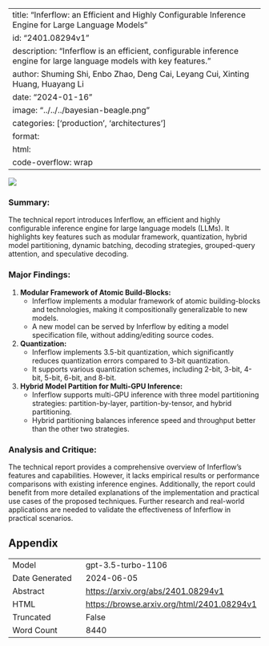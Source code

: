 
---
title: "Inferflow: an Efficient and Highly Configurable Inference Engine for Large Language Models"
id: "2401.08294v1"
description: "Inferflow is an efficient, configurable inference engine for large language models with key features."
author: Shuming Shi, Enbo Zhao, Deng Cai, Leyang Cui, Xinting Huang, Huayang Li
date: "2024-01-16"
image: "../../../bayesian-beagle.png"
categories: ['production', 'architectures']
format:
  html:
    code-overflow: wrap
---

![](../../../bayesian-beagle.png)

### **Summary:**
The technical report introduces Inferflow, an efficient and highly configurable inference engine for large language models (LLMs). It highlights key features such as modular framework, quantization, hybrid model partitioning, dynamic batching, decoding strategies, grouped-query attention, and speculative decoding.

### Major Findings:
1. **Modular Framework of Atomic Build-Blocks:**
   - Inferflow implements a modular framework of atomic building-blocks and technologies, making it compositionally generalizable to new models.
   - A new model can be served by Inferflow by editing a model specification file, without adding/editing source codes.

2. **Quantization:**
   - Inferflow implements 3.5-bit quantization, which significantly reduces quantization errors compared to 3-bit quantization.
   - It supports various quantization schemes, including 2-bit, 3-bit, 4-bit, 5-bit, 6-bit, and 8-bit.

3. **Hybrid Model Partition for Multi-GPU Inference:**
   - Inferflow supports multi-GPU inference with three model partitioning strategies: partition-by-layer, partition-by-tensor, and hybrid partitioning.
   - Hybrid partitioning balances inference speed and throughput better than the other two strategies.

### Analysis and Critique:
The technical report provides a comprehensive overview of Inferflow's features and capabilities. However, it lacks empirical results or performance comparisons with existing inference engines. Additionally, the report could benefit from more detailed explanations of the implementation and practical use cases of the proposed techniques. Further research and real-world applications are needed to validate the effectiveness of Inferflow in practical scenarios.

## Appendix

|          |          |
|----------|----------|
| Model     | gpt-3.5-turbo-1106       |
| Date Generated     | 2024-06-05       |
| Abstract | [https://arxiv.org/abs/2401.08294v1](https://arxiv.org/abs/2401.08294v1)        |
| HTML     | [https://browse.arxiv.org/html/2401.08294v1](https://browse.arxiv.org/html/2401.08294v1)       |
| Truncated       | False       |
| Word Count       | 8440       |